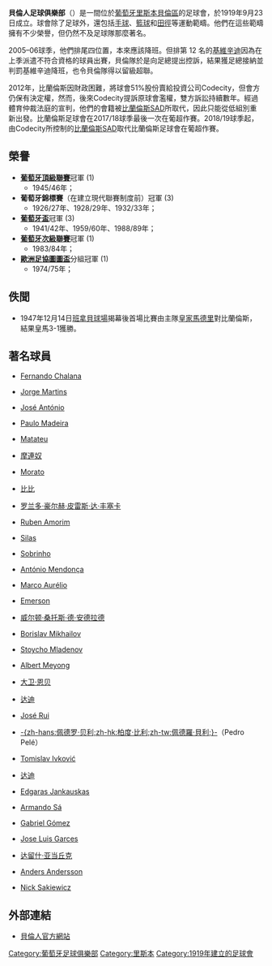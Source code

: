 {{not|比蘭倫斯SAD}}
{{noteTA|G1=足球
|T=zh-hans:贝伦人足球俱乐部;zh-hk:比蘭倫斯足球會;zh-tw:貝倫人足球俱樂部;
|1=zh-hans:贝伦人足球俱乐部;zh-hk:比蘭倫斯足球會;zh-tw:貝倫人足球俱樂部;
|2=zh-hans:贝伦人;zh-hk:比蘭倫斯;zh-tw:貝倫人;
|3=zh-hans:伯纳乌球场;zh-hk:班拿貝球場;zh-tw:伯納烏球場;
}}
{{Football club infobox
| clubname  = 比蘭倫斯<br />''CF Os Belenenses''
| image     = [[File:Os_Belenenses.png|180px]]
| fullname  = Clube de Futebol Os<br> Belenenses
| nickname  = ''O Belém''<br />''Azúis do Restelo''
| founded   = 1919年
| ground    = [[里斯迪羅球場|里斯迪羅球場]]
| city      = [[里斯本|里斯本]]
| capacity  = 40,000
| chairman  = Patrick Morais de Carvalho
| manager   = Nuno Oliveira
| league    =
| season    = 
| position  = 
| pattern_la1=|pattern_b1=_whiteshoulders|pattern_ra1=|
| leftarm1=FFFFFF|body1=0000FF|rightarm1=FFFFFF|shorts1=FFFFFF|socks1=0000FF|
| pattern_la2=|pattern_b2=_shouldersonwhite|pattern_ra2=|
| leftarm2=99BADD|body2=99BADD|rightarm2=99BADD|shorts2=99BADD|socks2=000030|
}}

'''貝倫人足球俱樂部'''（{{lang-pt|'''Clube de Futebol Os Belenenses'''}}）是一間位於[[葡萄牙|葡萄牙]][[里斯本|里斯本]][[貝倫區|貝倫區]]的足球會，於1919年9月23日成立。球會除了足球外，還包括[[手球|手球]]、[[籃球|籃球]]和[[田徑|田徑]]等運動範疇。他們在這些範疇擁有不少榮譽，但仍然不及足球隊那麼著名。

2005–06球季，他們排尾四位置，本來應該降班。但排第 12 名的[[基維辛迪|基維辛迪]]因為在上季派遣不符合資格的球員出賽，貝倫隊於是向足總提出控訴，結果獲足總接納並判罰基維辛迪降班，也令貝倫隊得以留級超聯。

2012年，比蘭倫斯因財政困難，將球會51%股份賣給投資公司Codecity，但會方仍保有決定權，然而，後來Codecity提訴原球會濫權，雙方訴訟持續數年。經過體育仲裁法庭的宣判，他們的會籍被[[比蘭倫斯SAD|比蘭倫斯SAD]]所取代，因此只能從低組別重新出發。比蘭倫斯足球會在2017/18球季最後一次在葡超作賽。2018/19球季起，由Codecity所控制的[[比蘭倫斯SAD|比蘭倫斯SAD]]取代比蘭倫斯足球會在葡超作賽。

== 榮譽 ==
* '''[[葡萄牙足球超級聯賽|葡萄牙頂級聯賽]]'''冠軍 (1)
** 1945/46年；
* '''葡萄牙錦標賽'''（在建立現代聯賽制度前）冠軍 (3)
** 1926/27年、1928/29年、1932/33年；
* '''[[葡萄牙盃|葡萄牙盃]]'''冠軍 (3)
** 1941/42年、1959/60年、1988/89年；
* '''[[葡萄牙足球甲級聯賽|葡萄牙次級聯賽]]'''冠軍 (1)
** 1983/84年； 
* '''[[歐洲足協圖圖盃|歐洲足協圖圖盃]]'''分組冠軍 (1)
** 1974/75年； 


==佚聞==
*1947年12月14日[[班拿貝球場|班拿貝球場]]揭幕後首場比賽由主隊[[皇家馬德里|皇家馬德里]]對比蘭倫斯，結果皇馬3-1獲勝。

== 著名球員 ==
{{col-begin}}
{{col-3}}
* {{flagicon|Portugal}} [[Fernando_Chalana|Fernando Chalana]]
* {{flagicon|Portugal}} [[Jorge_Martins|Jorge Martins]]
* {{flagicon|Portugal}} [[José_António_Bargiela|José António]]
* {{flagicon|Portugal}} [[Paulo_Madeira|Paulo Madeira]]
* {{flagicon|Portugal}} [[Matateu|Matateu]]
* {{flagicon|Portugal}} [[摩連奴|摩連奴]]
* {{flagicon|Portugal}} [[António_Morato|Morato]]
* {{flagicon|Portugal}} [[比比|比比]]
* {{flagicon|Portugal}} [[罗兰多·豪尔赫·皮雷斯·达·丰塞卡|罗兰多·豪尔赫·皮雷斯·达·丰塞卡]]
* {{flagicon|Portugal}} [[Ruben_Amorim|Ruben Amorim]]
* {{flagicon|Portugal}} [[Silas_(Portuguese_footballer)|Silas]]
* {{flagicon|Portugal}} [[Luís_Sobrinho|Sobrinho]]
{{col-3}}
* {{flagicon|Angola}} [[António_Mendonça|António Mendonça]]
* {{flagicon|Brazil}} [[Marco_Aurélio_Siqueira|Marco Aurélio]]
* {{flagicon|Brazil}} [[Emerson_Moisés_Costa|Emerson]]
* {{flagicon|Brazil}} [[威尔顿·桑托斯·德·安德拉德|威尔顿·桑托斯·德·安德拉德]]
* {{flagicon|Bulgaria}} [[Borislav_Mikhailov|Borislav Mikhailov]]
* {{flagicon|Bulgaria}} [[Stoycho_Mladenov|Stoycho Mladenov]] 
* {{flagicon|Cameroon}} [[Albert_Meyong|Albert Meyong]]
* {{flagicon|Cameroon}} [[大卫·恩贝|大卫·恩贝]]
* {{flagicon|Cape Verde}} [[达迪|达迪]]
* {{flagicon|Cape Verde}} [[José_Rui|José Rui]]
* {{flagicon|Cape Verde}} [[柏度·比利|-{zh-hans:佩德罗·贝利;zh-hk:柏度·比利;zh-tw:佩德羅·貝利;}-]]（Pedro Pelé）
* {{flagicon|Croatia}} [[Tomislav_Ivković|Tomislav Ivković]]
{{col-3}}
* {{flagicon|Gabon}} [[达迪|达迪]]
* {{flagicon|Lithuania}} [[Edgaras_Jankauskas|Edgaras Jankauskas]]
* {{flagicon|Mozambique}} [[Armando_Sá|Armando Sá]]
* {{flagicon|Panama}} [[Gabriel_Enrique_Gómez|Gabriel Gómez]]
* {{flagicon|Panama}} [[Jose_Luis_Garces|Jose Luis Garces]]
* {{flagicon|Poland}} [[达留什·亚当丘克|达留什·亚当丘克]]
* {{flagicon|Sweden}} [[Anders_Andersson|Anders Andersson]]
* {{flagicon|USA}} [[Nick_Sakiewicz|Nick Sakiewicz]]
{{col-end}}

== 外部連結 ==
* [http://www.osbelenenses.com/ 貝倫人官方網站]{{Wayback|url=http://www.osbelenenses.com/ |date=20171004190847 }}

{{DEFAULTSORT:Belenenses, C.F. Os}}

{{葡萄牙超級足球聯賽}}
[[Category:葡萄牙足球俱樂部|Category:葡萄牙足球俱樂部]]
[[Category:里斯本|Category:里斯本]]
[[Category:1919年建立的足球會|Category:1919年建立的足球會]]